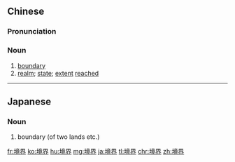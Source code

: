 ==Chinese==
{{zh-forms}}

===Pronunciation===
{{zh-pron
|m=jìngjiè
|c=ging2 gaai3
|h=pfs=kin-kie
|mn=kéng-kài
|ma=Zh-jìngjiè.ogg
|cat=n
}}

===Noun===
{{zh-noun}}

# [[boundary]]
# [[realm]]; [[state]]; [[extent]] [[reached]]
#: {{zh-x|沒 想到 短短 一個 月，他 的 廚藝 竟然 已 進步 到 這個 境界！|Who would have thought that in a short little month, his cooking has already improved to this '''state'''!}}

{{zh-cat|Advanced}}

----

==Japanese==
{{ja-kanjitab|きょう|かい|yomi=on}}

===Noun===
{{ja-noun|きょうかい}}

# boundary (of two lands etc.)

[[fr:境界]]
[[ko:境界]]
[[hu:境界]]
[[mg:境界]]
[[ja:境界]]
[[tl:境界]]
[[chr:境界]]
[[zh:境界]]